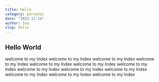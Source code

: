 ```yaml
---
title: Hello
category: personal
date: "2022-12-14"
author: Ina
slug: hello
---
```


## Hello World

welcome to my Index welcome to my Index welcome to my Index welcome to my Index welcome to my Index welcome to my Index welcome to my Index welcome to my Index welcome to my Index welcome to my Index welcome to my Index welcome to my Index welcome to my Index